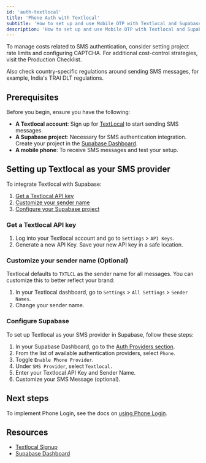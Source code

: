 ```yaml
---
id: 'auth-textlocal'
title: 'Phone Auth with Textlocal'
subtitle: 'How to set up and use Mobile OTP with Textlocal and Supabase.'
description: 'How to set up and use Mobile OTP with Textlocal and Supabase.'
---
```


<Admonition type="tip">

To manage costs related to SMS authentication, consider setting project rate limits and configuring CAPTCHA. For additional cost-control strategies, visit the Production Checklist.

Also check country-specific regulations around sending SMS messages, for example, India's TRAI DLT
regulations.

</Admonition>

## Prerequisites

Before you begin, ensure you have the following:

- **A Textlocal account**: Sign up for [TextLocal](https://www.textlocal.com/signup) to start sending SMS messages.
- **A Supabase project**: Necessary for SMS authentication integration. Create your project in the [Supabase Dashboard](https://supabase.com/dashboard).
- **A mobile phone**: To receive SMS messages and test your setup.

## Setting up Textlocal as your SMS provider

To integrate Textlocal with Supabase:

1. [Get a Textlocal API key](#get-a-textlocal-api-key)
2. [Customize your sender name](#customize-your-sender-name-optional)
3. [Configure your Supabase project](#configure-supabase)

### Get a Textlocal API key

1. Log into your Textlocal account and go to `Settings` > `API Keys`.
2. Generate a new API Key. Save your new API key in a safe location.

### Customize your sender name (Optional)

Textlocal defaults to `TXTLCL` as the sender name for all messages. You can customize this to better reflect your brand:

1. In your Textlocal dashboard, go to `Settings` > `All Settings` > `Sender Names`.
2. Change your sender name.

### Configure Supabase

To set up Textlocal as your SMS provider in Supabase, follow these steps:

1. In your Supabase Dashboard, go to the [Auth Providers section](https://supabase.com/dashboard/project/_/auth/providers).
2. From the list of available authentication providers, select `Phone`.
3. Toggle `Enable Phone Provider`.
4. Under `SMS Provider`, select `Textlocal.`
5. Enter your Textlocal API Key and Sender Name.
6. Customize your SMS Message (optional).

## Next steps

To implement Phone Login, see the docs on [using Phone Login](/docs/guides/auth/phone-login#using-phone-login).

## Resources

- [Textlocal Signup](https://www.textlocal.com/sign-up)
- [Supabase Dashboard](https://supabase.com/dashboard)
